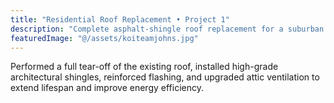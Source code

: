 ```yaml
---
title: "Residential Roof Replacement • Project 1"
description: "Complete asphalt-shingle roof replacement for a suburban home in Monmouth County, NJ."
featuredImage: "@/assets/koiteamjohns.jpg"
---
```

Performed a full tear-off of the existing roof, installed high-grade architectural shingles, reinforced flashing, and upgraded attic ventilation to extend lifespan and improve energy efficiency.